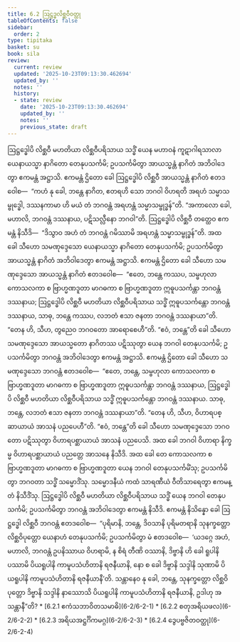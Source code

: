 ```yaml
---
title: 6.2 ဩဋ္ဌဒ္ဓလိစ္ဆဝီဝတ္ထု
tableOfContents: false
sidebar:
  order: 2
type: tipitaka
basket: su
book: sila
review:
  current: review
  updated: '2025-10-23T09:13:30.462694'
  updated_by: ''
  notes: ''
  history:
  - state: review
    date: '2025-10-23T09:13:30.462694'
    updated_by: ''
    notes: ''
    previous_state: draft
---
```



<ReviewStatus review={frontmatter.review} showDetails={true} />

<HypothesisAnnotation frontmatter={frontmatter} />

<DynamicBreadcrumb />

<Division number="361" book="sila" e="ch" v="6" p="144">

<Paragraph number="599" book="sila">
ဩဋ္ဌဒ္ဓေါပိ လိစ္ဆဝီ မဟတိယာ လိစ္ဆဝီပရိသာယ သဒ္ဓိံ ယေန မဟာဝနံ ကူဋာဂါရသာလာ ယေနာယသ္မာ နာဂိတော တေနုပသင်္ကမိ; ဥပသင်္ကမိတွာ အာယသ္မန္တံ နာဂိတံ အဘိဝါဒေတွာ ဧကမန္တံ အဋ္ဌာသိ. ဧကမန္တံ ဌိတော ခေါ ဩဋ္ဌဒ္ဓေါပိ လိစ္ဆဝီ အာယသ္မန္တံ နာဂိတံ ဧတဒဝေါစ—  “ကဟံ နု ခေါ, ဘန္တေ နာဂိတ, ဧတရဟိ သော ဘဂဝါ ဝိဟရတိ အရဟံ သမ္မာသမ္ဗုဒ္ဓေါ, ဒဿနကာမာ ဟိ မယံ တံ ဘဂဝန္တံ အရဟန္တံ သမ္မာသမ္ဗုဒ္ဓန်”တိ. “အကာလော ခေါ, မဟာလိ, ဘဂဝန္တံ ဒဿနာယ, ပဋိသလ္လီနော ဘဂဝါ”တိ. ဩဋ္ဌဒ္ဓေါပိ လိစ္ဆဝီ တတ္ထေဝ ဧကမန္တံ နိသီဒိ—  “ဒိသွာဝ အဟံ တံ ဘဂဝန္တံ ဂမိဿာမိ အရဟန္တံ သမ္မာသမ္ဗုဒ္ဓန်”တိ.


</Paragraph>

</Division>
<Division number="362" book="sila" e="ch" v="6" p="144">

<Paragraph number="600" book="sila">
အထ ခေါ သီဟော သမဏုဒ္ဒေသော ယေနာယသ္မာ နာဂိတော တေနုပသင်္ကမိ; ဥပသင်္ကမိတွာ အာယသ္မန္တံ နာဂိတံ အဘိဝါဒေတွာ ဧကမန္တံ အဋ္ဌာသိ. ဧကမန္တံ ဌိတော ခေါ သီဟော သမဏုဒ္ဒေသော အာယသ္မန္တံ နာဂိတံ ဧတဒဝေါစ—  “ဧတေ, ဘန္တေ ကဿပ, သမ္ဗဟုလာ ကောသလကာ စ ဗြာဟ္မဏဒူတာ မာဂဓကာ စ ဗြာဟ္မဏဒူတာ ဣဓူပသင်္ကန္တာ ဘဂဝန္တံ ဒဿနာယ; ဩဋ္ဌဒ္ဓေါပိ လိစ္ဆဝီ မဟတိယာ လိစ္ဆဝီပရိသာယ သဒ္ဓိံ ဣဓူပသင်္ကန္တော ဘဂဝန္တံ ဒဿနာယ, သာဓု, ဘန္တေ ကဿပ, လဘတံ ဧသာ ဇနတာ ဘဂဝန္တံ ဒဿနာယာ”တိ.


</Paragraph>

<Paragraph number="601" book="sila">
“တေန ဟိ, သီဟ, တွညေဝ ဘဂဝတော အာရောစေဟီ”တိ. “ဧဝံ, ဘန္တေ”တိ ခေါ သီဟော သမဏုဒ္ဒေသော အာယသ္မတော နာဂိတဿ ပဋိဿုတွာ ယေန ဘဂဝါ တေနုပသင်္ကမိ; ဥပသင်္ကမိတွာ ဘဂဝန္တံ အဘိဝါဒေတွာ ဧကမန္တံ အဋ္ဌာသိ. ဧကမန္တံ ဌိတော ခေါ သီဟော သမဏုဒ္ဒေသော ဘဂဝန္တံ ဧတဒဝေါစ—  “ဧတေ, ဘန္တေ, သမ္ဗဟုလာ ကောသလကာ စ ဗြာဟ္မဏဒူတာ မာဂဓကာ စ ဗြာဟ္မဏဒူတာ ဣဓူပသင်္ကန္တာ ဘဂဝန္တံ ဒဿနာယ, ဩဋ္ဌဒ္ဓေါပိ လိစ္ဆဝီ မဟတိယာ လိစ္ဆဝီပရိသာယ သဒ္ဓိံ ဣဓူပသင်္ကန္တော ဘဂဝန္တံ ဒဿနာယ. သာဓု, ဘန္တေ, လဘတံ ဧသာ ဇနတာ ဘဂဝန္တံ ဒဿနာယာ”တိ. “တေန ဟိ, သီဟ, ဝိဟာရပစ္ဆာယာယံ အာသနံ ပညပေဟီ”တိ. “ဧဝံ, ဘန္တေ”တိ ခေါ သီဟော သမဏုဒ္ဒေသော ဘဂဝတော ပဋိဿုတွာ ဝိဟာရပစ္ဆာယာယံ အာသနံ ပညပေသိ.


</Paragraph>

</Division>
<Division number="363" book="sila" e="ch" v="6" p="145">

<Paragraph number="602" book="sila">
အထ ခေါ ဘဂဝါ ဝိဟာရာ နိက္ခမ္မ ဝိဟာရပစ္ဆာယာယံ ပညတ္တေ အာသနေ နိသီဒိ. အထ ခေါ တေ ကောသလကာ စ ဗြာဟ္မဏဒူတာ မာဂဓကာ စ ဗြာဟ္မဏဒူတာ ယေန ဘဂဝါ တေနုပသင်္ကမိံသု; ဥပသင်္ကမိတွာ ဘဂဝတာ သဒ္ဓိံ သမ္မောဒိံသု. သမ္မောဒနီယံ ကထံ သာရဏီယံ ဝီတိသာရေတွာ ဧကမန္တံ နိသီဒိံသု. ဩဋ္ဌဒ္ဓေါပိ လိစ္ဆဝီ မဟတိယာ လိစ္ဆဝီပရိသာယ သဒ္ဓိံ ယေန ဘဂဝါ တေနုပသင်္ကမိ; ဥပသင်္ကမိတွာ ဘဂဝန္တံ အဘိဝါဒေတွာ ဧကမန္တံ နိသီဒိ.


</Paragraph>

</Division>
<Division number="364" book="sila" e="ch" v="6" p="145">

<Paragraph number="603" book="sila">
ဧကမန္တံ နိသိန္နော ခေါ ဩဋ္ဌဒ္ဓေါ လိစ္ဆဝီ ဘဂဝန္တံ ဧတဒဝေါစ—  “ပုရိမာနိ, ဘန္တေ, ဒိဝသာနိ ပုရိမတရာနိ သုနက္ခတ္တော လိစ္ဆဝိပုတ္တော ယေနာဟံ တေနုပသင်္ကမိ; ဥပသင်္ကမိတွာ မံ ဧတဒဝေါစ—  ‘ယဒဂ္ဂေ အဟံ, မဟာလိ, ဘဂဝန္တံ ဥပနိဿာယ ဝိဟရာမိ, န စိရံ တီဏိ ဝဿာနိ, ဒိဗ္ဗာနိ ဟိ ခေါ ရူပါနိ ပဿာမိ ပိယရူပါနိ ကာမူပသံဟိတာနိ ရဇနီယာနိ, နော စ ခေါ ဒိဗ္ဗာနိ သဒ္ဒါနိ သုဏာမိ ပိယရူပါနိ ကာမူပသံဟိတာနိ ရဇနီယာနီ’တိ. သန္တာနေဝ နု ခေါ, ဘန္တေ, သုနက္ခတ္တော လိစ္ဆဝိပုတ္တော ဒိဗ္ဗာနိ သဒ္ဒါနိ နာဿောသိ ပိယရူပါနိ ကာမူပသံဟိတာနိ ရဇနီယာနိ, ဥဒါဟု အသန္တာနီ”တိ?

</Paragraph>
</Division>

<TableOfContents book="sila" section="6.2">
* [6.2.1 ဧကံသဘာဝိတသမာဓိ](6-2/6-2-1)
* [6.2.2 စတုအရိယဖလ](6-2/6-2-2)
* [6.2.3 အရိယအဋ္ဌင်္ဂိကမဂ္ဂ](6-2/6-2-3)
* [6.2.4 ဒွေပဗ္ဗဇိတဝတ္ထု](6-2/6-2-4)
</TableOfContents>